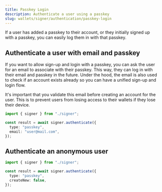 ```yaml
---
title: Passkey Login
description: Authenticate a user using a passkey
slug: wallets/signer/authentication/passkey-login
---
```





If a user has added a passkey to their account, or they initially signed up with a passkey, you can easily log them in with that passkey.

## Authenticate a user with email and passkey

If you want to allow sign-up and login with a passkey, you can ask the user for an email to associate with their passkey. This way, they can log in with their email and passkey in the future. Under the hood, the email is also used to check if an account exists already so you can have a unified sign-up and login flow.

<Error>
  It's important that you validate this email before creating an account for the
  user. This is to prevent users from losing access to their wallets if they
  lose their device.
</Error>

<CodeBlocks>

```ts twoslash [example.ts]
import { signer } from "./signer";

const result = await signer.authenticate({
  type: "passkey",
  email: "user@mail.com",
});
```

<Markdown src="../../../shared/signer/signer.mdx" />

</CodeBlocks>

## Authenticate an anonymous user

<CodeBlocks>

```ts twoslash [example.ts]
import { signer } from "./signer";

const result = await signer.authenticate({
  type: "passkey",
  createNew: false,
});
```

<Markdown src="../../../shared/signer/signer.mdx" />

</CodeBlocks>
